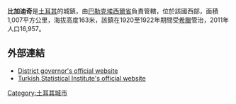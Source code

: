 '''比加迪奇'''是[[土耳其|土耳其]]的城鎮，由[[巴勒克埃西爾省|巴勒克埃西爾省]]負責管轄，位於該國西部，面積1,007平方公里，海拔高度163米，該鎮在1920至1922年期間受[[希臘|希臘]]管治，2011年人口16,957。

==外部連結==
* [http://www.bigadic.gov.tr/ District governor's official website] {{Wayback|url=http://www.bigadic.gov.tr/ |date=20090714062739 }} {{tr icon}}
* [http://www.turkstat.gov.tr/ Turkish Statistical Institute's official website] {{Wayback|url=http://www.turkstat.gov.tr/ |date=20080724073811 }} {{en icon}}

{{Turkey-geo-stub}}
[[Category:土耳其城市|Category:土耳其城市]]
